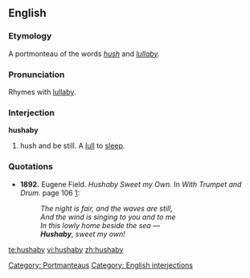 ==English==

===Etymology===

A portmonteau of the words ''[[hush]]'' and ''[[lullaby]].''

===Pronunciation===
Rhymes with [[lullaby]].

===Interjection===
'''hushaby'''

# {{archaic}} hush and be still. A [[lull]] to [[sleep]].

===Quotations===
*'''1892.''' Eugene Field. ''Hushaby Sweet my Own.'' In ''With Trumpet and Drum.'' page 106 [http://books.google.com/books?id=FNQMAAAAYAAJ&pg=PA106&dq=hushaby&ei=W3AuR-2nAoKotgPstI28CQ]:
*:''The night is fair, and the waves are still, ''
*:''And the wind is singing to you and to me''
*:''In this lowly home beside the sea —''
*:'''''Hushaby''', sweet my own!''

[[Category: Portmanteaus]]
[[Category: English interjections]]

[[te:hushaby]]
[[vi:hushaby]]
[[zh:hushaby]]
